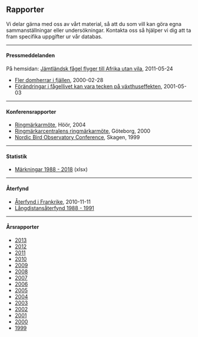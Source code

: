 ## Rapporter

Vi delar gärna med oss av vårt material, så att du som vill kan göra egna sammanställningar eller undersökningar. Kontakta oss så hjälper vi dig att ta fram specifika uppgifter ur vår databas.

---

#### Pressmeddelanden

På hemsidan: [Jämtländsk fågel flyger till Afrika utan vila](/reports/press-release), 2011-05-24

- [Fler domherrar i fjällen](/download/reports/domherrar-fjallen.pdf 'download'), 2000-02-28
- [Förändringar i fågellivet kan vara tecken på växthuseffekten](/download/reports/forandringar-fagellivet.pdf 'download'), 2001-05-03

---

#### Konferensrapporter

- [Ringmärkarmöte](/download/reports/ringmote-hoor.pdf 'download'), Höör, 2004
- [Ringmärkarcentralens ringmärkarmöte](/download/reports/rc-ringmote-goteborg.pdf 'download'), Göteborg, 2000
- [Nordic Bird Observatory Conference](/download/reports/nordic-bird-observatory-conf-1999.pdf 'download'), Skagen, 1999

---

#### Statistik

- [Märkningar 1988 - 2018](/download/reports/statistik-1988-2018.xlsx 'download') (xlsx)

---

#### Återfynd

- [Återfynd i Frankrike](/download/reports/aterfynd-frankrike.pdf 'download'), 2010-11-11
- [Långdistansåterfynd 1988 - 1991](/download/reports/aterfynd-1988-1991.pdf 'download')

---

#### Årsrapporter

- [2013](/download/reports/annual-report-2013.pdf 'download')
- [2012](/download/reports/annual-report-2012.pdf 'download')
- [2011](/download/reports/annual-report-2011.pdf 'download')
- [2010](/download/reports/annual-report-2010.pdf 'download')
- [2009](/download/reports/annual-report-2009.pdf 'download')
- [2008](/download/reports/annual-report-2008.pdf 'download')
- [2007](/download/reports/annual-report-2007.pdf 'download')
- [2006](/download/reports/annual-report-2006.pdf 'download')
- [2005](/download/reports/annual-report-2005.pdf 'download')
- [2004](/download/reports/annual-report-2004.pdf 'download')
- [2003](/download/reports/annual-report-2003.pdf 'download')
- [2002](/download/reports/annual-report-2002.pdf 'download')
- [2001](/download/reports/annual-report-2001.pdf 'download')
- [2000](/download/reports/annual-report-2000.pdf 'download')
- [1999](/download/reports/annual-report-1999.pdf 'download')
